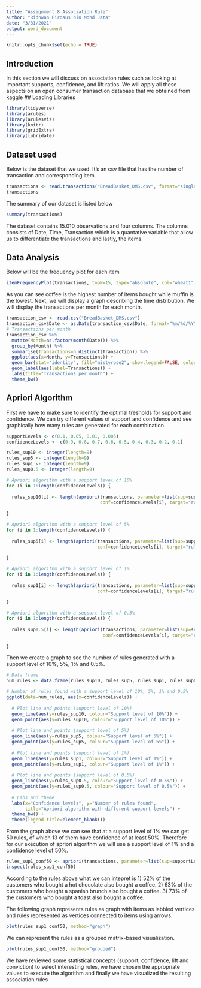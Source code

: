 ```yaml
---
title: "Assignment 8 Association Rule"
author: "Ridhwan Firdaus bin Mohd Jata"
date: "3/31/2021"
output: word_document
---
```


```r
knitr::opts_chunk$set(echo = TRUE)
```
## Introduction
In this section we will discuss on association rules such as looking at important supports, confidence, and lift ratios. We will apply all these aspects on an open consumer transaction database that we obtained from kaggle
## Loading Libraries
```r
library(tidyverse)
library(arules)
library(arulesViz)
library(knitr)
library(gridExtra)
library(lubridate)
```
## Dataset used
Below is the dataset that we used. It's an csv file that has the number of transaction and corresponding item.
```r
transactions <- read.transactions("BreadBasket_DMS.csv", format="single", cols=c(3,4), sep=",", rm.duplicates=TRUE)
transactions
```
The summary of our dataset is listed below
```r
summary(transactions)
```
The dataset contains 15.010 observations and four columns. The columns consists of Date, Time, Transaction which is a quantative variable that allow us to differentiate the transactions and lastly, the items.

## Data Analysis
Below will be the frequency plot for each item 
```r
itemFrequencyPlot(transactions, topN=15, type="absolute", col="wheat1",xlab="Item name", ylab="Frequency (absolute)", main="Absolute Item Frequency Plot")
```
As you can see coffee is the highest number of items bought while muffin is the lowest. Next, we will display a graph describing the time distribution. We will display the transactions per month for each month.
```r
transaction_csv <- read.csv("BreadBasket_DMS.csv")
transaction_csv$Date <- as.Date(transaction_csv$Date, format="%m/%d/%Y")
# Transactions per month
transaction_csv %>%
  mutate(Month=as.factor(month(Date))) %>%
  group_by(Month) %>%
  summarise(Transactions=n_distinct(Transaction)) %>%
  ggplot(aes(x=Month, y=Transactions)) +
  geom_bar(stat="identity", fill="mistyrose2", show.legend=FALSE, colour="black") +
  geom_label(aes(label=Transactions)) +
  labs(title="Transactions per month") +
  theme_bw() 
```

## Apriori Algorithm 
First we have to make sure to identify the optimal tresholds for support and confidence. We can try different values of support and confidence and see graphically how many rules are generated for each combination.
```r
supportLevels <- c(0.1, 0.05, 0.01, 0.005)
confidenceLevels <- c(0.9, 0.8, 0.7, 0.6, 0.5, 0.4, 0.3, 0.2, 0.1)

rules_sup10 <- integer(length=9)
rules_sup5 <- integer(length=9)
rules_sup1 <- integer(length=9)
rules_sup0.5 <- integer(length=9)

# Apriori algorithm with a support level of 10%
for (i in 1:length(confidenceLevels)) {
  
  rules_sup10[i] <- length(apriori(transactions, parameter=list(sup=supportLevels[1], 
                                   conf=confidenceLevels[i], target="rules")))
  
}

# Apriori algorithm with a support level of 5%
for (i in 1:length(confidenceLevels)) {
  
  rules_sup5[i] <- length(apriori(transactions, parameter=list(sup=supportLevels[2], 
                                  conf=confidenceLevels[i], target="rules")))
  
}

# Apriori algorithm with a support level of 1%
for (i in 1:length(confidenceLevels)) {
  
  rules_sup1[i] <- length(apriori(transactions, parameter=list(sup=supportLevels[3], 
                                  conf=confidenceLevels[i], target="rules")))
  
}

# Apriori algorithm with a support level of 0.5%
for (i in 1:length(confidenceLevels)) {
  
  rules_sup0.5[i] <- length(apriori(transactions, parameter=list(sup=supportLevels[4], 
                                    conf=confidenceLevels[i], target="rules")))
  
}
```
Then we create a graph to see the number of rules generated with a support level of 10%, 5%, 1% and 0.5%.
```r
# Data frame
num_rules <- data.frame(rules_sup10, rules_sup5, rules_sup1, rules_sup0.5, confidenceLevels)

# Number of rules found with a support level of 10%, 5%, 1% and 0.5%
ggplot(data=num_rules, aes(x=confidenceLevels)) +
  
  # Plot line and points (support level of 10%)
  geom_line(aes(y=rules_sup10, colour="Support level of 10%")) + 
  geom_point(aes(y=rules_sup10, colour="Support level of 10%")) +
  
  # Plot line and points (support level of 5%)
  geom_line(aes(y=rules_sup5, colour="Support level of 5%")) +
  geom_point(aes(y=rules_sup5, colour="Support level of 5%")) +
  
  # Plot line and points (support level of 1%)
  geom_line(aes(y=rules_sup1, colour="Support level of 1%")) + 
  geom_point(aes(y=rules_sup1, colour="Support level of 1%")) +
  
  # Plot line and points (support level of 0.5%)
  geom_line(aes(y=rules_sup0.5, colour="Support level of 0.5%")) +
  geom_point(aes(y=rules_sup0.5, colour="Support level of 0.5%")) +
  
  # Labs and theme
  labs(x="Confidence levels", y="Number of rules found", 
       title="Apriori algorithm with different support levels") +
  theme_bw() +
  theme(legend.title=element_blank())
```
From the graph above we can see that at a support level of 1% we can get 50 rules, of which 13 of them have confidence of at least 50%. Therefore for our execution of apriori algorithm we will use a support level of 1% and a confidence level of 50%.

```r
rules_sup1_conf50 <- apriori(transactions, parameter=list(sup=supportLevels[3],conf=confidenceLevels[5], target="rules"))
inspect(rules_sup1_conf50)
```
According to the rules above what we can intepret is
1) 52% of the customers who bought a hot chocolate also bought a coffee.
2) 63% of the customers who bought a spanish brunch also bought a coffee.
3) 73% of the customers who bought a toast also bought a coffee.

The following graph represents rules as graph with items as labbled vertices and rules represented as vertices connected to items using arrows.
```r
plot(rules_sup1_conf50, method="graph")
```
We can represent the rules as a grouped matrix-based visualization.
```r
plot(rules_sup1_conf50, method="grouped")
```
We have reviewed some statistical concepts (support, confidence, lift and conviction) to select interesting rules, we have chosen the appropriate values to execute the algorithm and finally we have visualized the resulting association rules
